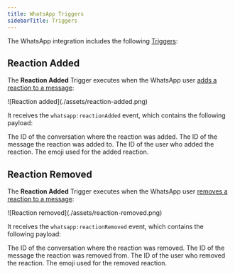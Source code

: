 ```yaml
---
title: WhatsApp Triggers
sidebarTitle: Triggers
---
```


The WhatsApp integration includes the following [Triggers](/learn/reference/triggers):

## Reaction Added

The **Reaction Added** Trigger executes when the WhatsApp user [adds a reaction to a message](https://developers.facebook.com/docs/whatsapp/cloud-api/messages/reaction-messages/):

<Frame>
    ![Reaction added](./assets/reaction-added.png)
</Frame>

It receives the `whatsapp:reactionAdded` event, which contains the following payload:

<ResponseField name="payload" type="object">
    <Expandable title="properties">
        <ResponseField
            name="conversationId"
            type="string"
            required
        >
            The ID of the conversation where the reaction was added.
        </ResponseField>
        <ResponseField
            name="messageId"
            type="string"
            required
        >
            The ID of the message the reaction was added to.
        </ResponseField>
        <ResponseField
            name="userId"
            type="string"
            required
        >
            The ID of the user who added the reaction.
        </ResponseField>
        <ResponseField
            name="reaction"
            type="string"
            required
        >
            The emoji used for the added reaction.
        </ResponseField>
    </Expandable>
</ResponseField>

## Reaction Removed

The **Reaction Added** Trigger executes when the WhatsApp user [removes a reaction to a message](https://developers.facebook.com/docs/whatsapp/cloud-api/messages/reaction-messages/):

<Frame>
    ![Reaction removed](./assets/reaction-removed.png)
</Frame>

It receives the `whatsapp:reactionRemoved` event, which contains the following payload:

<ResponseField name="payload" type="object">
    <Expandable title="properties">
        <ResponseField
            name="conversationId"
            type="string"
            required
        >
            The ID of the conversation where the reaction was removed.
        </ResponseField>
        <ResponseField
            name="messageId"
            type="string"
            required
        >
            The ID of the message the reaction was removed from.
        </ResponseField>
        <ResponseField
            name="userId"
            type="string"
            required
        >
            The ID of the user who removed the reaction.
        </ResponseField>
        <ResponseField
            name="reaction"
            type="string"
            required
        >
            The emoji used for the removed reaction.
        </ResponseField>
    </Expandable>
</ResponseField>